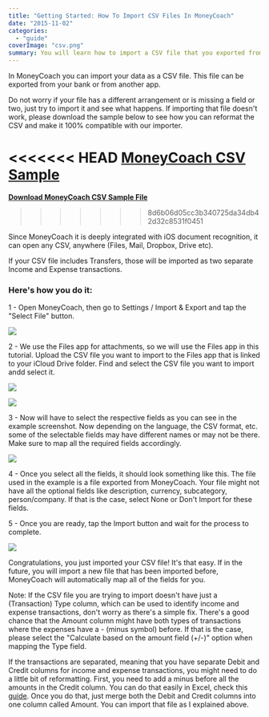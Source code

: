 ```yaml
---
title: "Getting Started: How To Import CSV Files In MoneyCoach"
date: "2015-11-02"
categories: 
  - "guide"
coverImage: "csv.png"
summary: You will learn how to import a CSV file that you exported from your bank, or from another app that you were using before
---
```


In MoneyCoach you can import your data as a CSV file. This file can be exported from your bank or from another app.

Do not worry if your file has a different arrangement or is missing a field or two, just try to import it and see what happens. If importing that file doesn't work, please download the sample below to see how you can reformat the CSV and make it 100% compatible with our importer.

<<<<<<< HEAD
[**MoneyCoach CSV Sample**](https://www.dropbox.com/s/v46clxtxdjxg5gp/MoneyCoach%20CSV%20Sample.csv?dl=0)
=======
[**Download MoneyCoach CSV Sample File**](https://moneycoach.ai/wp-content/uploads/2023/01/MoneyCoach-Data-Export-2023-01-17-11-52.csv)
>>>>>>> 8d6b06d05cc3b340725da34db42d32c8531f0451

Since MoneyCoach it is deeply integrated with iOS document recognition, it can open any CSV, anywhere (Files, Mail, Dropbox, Drive etc).

If your CSV file includes Transfers, those will be imported as two separate Income and Expense transactions.

### Here's how you do it:

1 - Open MoneyCoach, then go to Settings / Import & Export and tap the "Select File" button.

![](/images/blog-images/IMG_1576-473x1024.png)

2 - We use the Files app for attachments, so we will use the Files app in this tutorial. Upload the CSV file you want to import to the Files app that is linked to your iCloud Drive folder. Find and select the CSV file you want to import andd select it.

![](/images/blog-images/Enlight24-473x1024.jpg)

![](/images/blog-images/IMG_1577-473x1024.png)

3 - Now will have to select the respective fields as you can see in the example screenshot. Now depending on the language, the CSV format, etc. some of the selectable fields may have different names or may not be there. Make sure to map all the required fields accordingly.

![](/images/blog-images/IMG_1578-473x1024.png)

4 - Once you select all the fields, it should look something like this. The file used in the example is a file exported from MoneyCoach. Your file might not have all the optional fields like description, currency, subcategory, person/company. If that is the case, select None or Don't Import for these fields.  

5 - Once you are ready, tap the Import button and wait for the process to complete.

![](/images/blog-images/IMG_7478-473x1024.png)

Congratulations, you just imported your CSV file! It's that easy. If in the future, you will import a new file that has been imported before, MoneyCoach will automatically map all of the fields for you.

Note: If the CSV file you are trying to import doesn't have just a (Transaction) Type column, which can be used to identify income and expense transactions, don't worry as there's a simple fix. There's a good chance that the Amount column might have both types of transactions where the expenses have a - (minus symbol) before. If that is the case, please select the "Calculate based on the amount field (+/-)" option when mapping the Type field.

If the transactions are separated, meaning that you have separate Debit and Credit columns for income and expense transactions, you might need to do a little bit of reformatting. First, you need to add a minus before all the amounts in the Credit column. You can do that easily in Excel, check this [guide](https://www.extendoffice.com/documents/excel/677-excel-change-positive-numbers-to-negative.html). Once you do that, just merge both the Debit and Credit columns into one column called Amount. You can import that file as I explained above.
